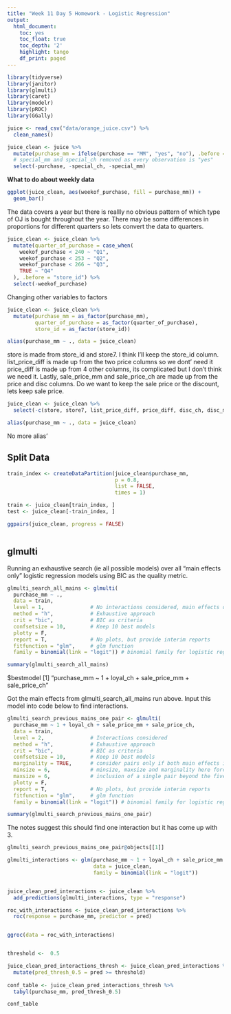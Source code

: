 ```yaml
---
title: "Week 11 Day 5 Homework - Logistic Regression"
output:
  html_document:
    toc: yes
    toc_float: true
    toc_depth: '2'
    highlight: tango
    df_print: paged
---
```


```r
library(tidyverse)
library(janitor)
library(glmulti)
library(caret)
library(modelr)
library(pROC)
library(GGally)
```

```r
juice <- read_csv("data/orange_juice.csv") %>% 
  clean_names()
```

```r
juice_clean <- juice %>% 
  mutate(purchase_mm = ifelse(purchase == "MM", "yes", "no"), .before = purchase) %>% 
  # special_mm and special_ch removed as every observation is "yes"
  select(-purchase, -special_ch, -special_mm)


```

**What to do about weekly data**

```r
ggplot(juice_clean, aes(weekof_purchase, fill = purchase_mm)) +
  geom_bar()

```

The data covers a year but there is reallly no obvious pattern of which type of OJ is bought throughout the year. 
There may be some differences in proportions for different quarters so lets convert the data to quarters. 

```r
juice_clean <- juice_clean %>% 
  mutate(quarter_of_purchase = case_when(
    weekof_purchase < 240 ~ "Q1",
    weekof_purchase < 253 ~ "Q2",
    weekof_purchase < 266 ~ "Q3",
    TRUE ~ "Q4"
  ), .before = "store_id") %>% 
  select(-weekof_purchase)
```

Changing other variables to factors

```r
juice_clean <- juice_clean %>% 
  mutate(purchase_mm = as_factor(purchase_mm),
         quarter_of_purchase = as_factor(quarter_of_purchase),
         store_id = as_factor(store_id))

```


```r
alias(purchase_mm ~ ., data = juice_clean)
```

store is made from store_id and store7. I think I'll keep the store_id column. 
list_price_diff is made up from the two price columns so we dont' need it
price_diff is made up from 4 other columns, its complicated but I don't think we need it.
Lastly, sale_price_mm and sale_price_ch are made up from the price and disc columns. Do we want to keep the sale price or the discount, lets keep sale price. 

```r
juice_clean <- juice_clean %>% 
  select(-c(store, store7, list_price_diff, price_diff, disc_ch, disc_mm))
```

```r
alias(purchase_mm ~ ., data = juice_clean)
```

No more alias'


## Split Data

```r
train_index <- createDataPartition(juice_clean$purchase_mm,
                                   p = 0.8,
                                   list = FALSE, 
                                   times = 1)

train <- juice_clean[train_index, ]
test <- juice_clean[-train_index, ]


```


```r
ggpairs(juice_clean, progress = FALSE)



```



## glmulti

Running an exhaustive search (ie all possible models) over all "main effects only" logistic regression models using BIC as the quality metric. 

```r
glmulti_search_all_mains <- glmulti(
  purchase_mm ~ ., 
  data = train,
  level = 1,               # No interactions considered, main effects only
  method = "h",            # Exhaustive approach
  crit = "bic",            # BIC as criteria
  confsetsize = 10,        # Keep 10 best models
  plotty = F, 
  report = T,              # No plots, but provide interim reports
  fitfunction = "glm",     # glm function
  family = binomial(link = "logit")) # binomial family for logistic regression

summary(glmulti_search_all_mains)
```

$bestmodel
[1] "purchase_mm ~ 1 + loyal_ch + sale_price_mm + sale_price_ch"

Got the main effects from glmulti_search_all_mains run above. 
Input this model into code below to find interactions. 


```r
glmulti_search_previous_mains_one_pair <- glmulti(
  purchase_mm ~ 1 + loyal_ch + sale_price_mm + sale_price_ch, 
  data = train,
  level = 2,               # Interactions considered
  method = "h",            # Exhaustive approach
  crit = "bic",            # BIC as criteria
  confsetsize = 10,        # Keep 10 best models
  marginality = TRUE,      # consider pairs only if both main effects in model
  minsize = 6,             # minsize, maxsize and marginality here force 
  maxsize = 6,             # inclusion of a single pair beyond the five main effects
  plotty = F, 
  report = T,              # No plots, but provide interim reports
  fitfunction = "glm",     # glm function
  family = binomial(link = "logit")) # binomial family for logistic regression

summary(glmulti_search_previous_mains_one_pair)

```

The notes suggest this should find one interaction but it has come up with 3. 

```r
glmulti_search_previous_mains_one_pair@objects[[1]]
```

```r
glmulti_interactions <- glm(purchase_mm ~ 1 + loyal_ch + sale_price_mm + sale_price_ch + sale_price_mm:loyal_ch + sale_price_ch:loyal_ch + sale_price_ch:sale_price_mm,
                            data = juice_clean, 
                            family = binomial(link = "logit"))


juice_clean_pred_interactions <- juice_clean %>% 
  add_predictions(glmulti_interactions, type = "response")

roc_with_interactions <- juice_clean_pred_interactions %>% 
  roc(response = purchase_mm, predictor = pred)


ggroc(data = roc_with_interactions)


threshold <-  0.5

juice_clean_pred_interactions_thresh <- juice_clean_pred_interactions %>% 
  mutate(pred_thresh_0.5 = pred >= threshold)
  
conf_table <- juice_clean_pred_interactions_thresh %>%
  tabyl(purchase_mm, pred_thresh_0.5)

conf_table
```


